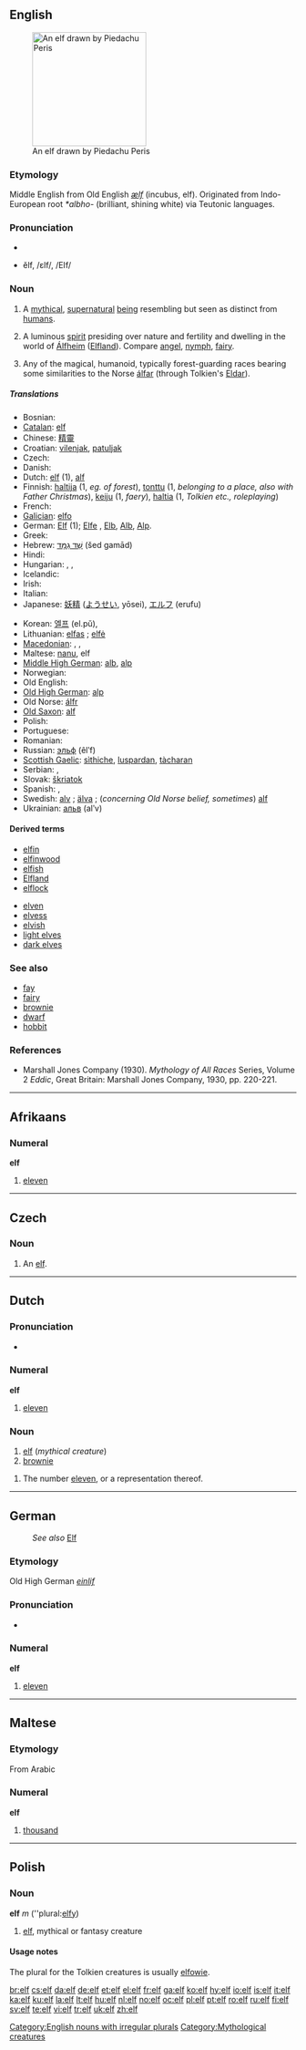 {{also|Elf}}
{{also|ELF}}
==English==
[[Image:Elfo_red.jpg|thumb|right|200px|An elf drawn by Piedachu Peris]]

===Etymology===
Middle English from Old English ''[[ælf]]'' (incubus, elf). Originated from Indo-European root ''*albho-'' (brilliant, shining white) via Teutonic languages.

===Pronunciation===
* {{audio|En-us-elf.ogg|Audio (US)}}
{{rfap}}
* ĕlf, /ɛlf/, /EIf/
*: {{rhymes|ɛlf}}

===Noun===
{{en-noun|elves}}
{{wikipedia|Elf}}

# A [[mythical]], [[supernatural]] [[being]] resembling but seen as distinct from [[humans]].
# {{Norse mythology}} A luminous [[spirit]] presiding over nature and fertility and dwelling in the world of [[Álfheim]] ([[Elfland]]). Compare [[angel]], [[nymph]], [[fairy]].
# {{fantasy}} Any of the magical, humanoid, typically forest-guarding races bearing some similarities to the Norse [[álfar]] (through Tolkien's [[Eldar]]).

=====Translations=====
{{trans-top|a mythical being}}
* Bosnian: {{t-|bs|patuljak}}
* [[Catalan]]: [[elf]]
* Chinese: [[精靈]]
* Croatian: [[vilenjak]], [[patuljak]]
* Czech: {{t+|cs|elf|m}}
* Danish: {{t+|da|alf|c}}
* Dutch: [[#Dutch|elf]] (1), [[alf]]
* Finnish: [[haltija]] (1, ''eg. of forest''), [[tonttu]] (1, ''belonging to a place, also with Father Christmas''), [[keiju]] (1, ''faery''), [[haltia]] (1, ''Tolkien etc., roleplaying'')
* French: {{t+|fr|elfe|m}}
* [[Galician]]: [[elfo]]
* German: [[Elf]] {{m}} (1); [[Elfe]] {{f}}, [[Elb]], [[Alb]], [[Alp]].
* Greek: {{t+|el|ξωτικά|tr=xōtiká|sc=Grek}}
* Hebrew: [[שד גמד|שֵׁד גַמָּד]] (šed gamād)
* Hindi: {{t-|hi|देव|sc=Deva|xs=Hindi}}
* Hungarian: {{t+|hu|elf}}, {{t+|hu|tündér}}, {{t|hu|tünde}}
* Icelandic: {{t+|is|álfur|m}}
* Irish: {{t+|ga|lucharachán|xs=Irish}}
* Italian: {{t+|it|elfo}}
* Japanese: [[妖精]] ([[ようせい]], yōsei), [[エルフ]] (erufu)
{{trans-mid}}
* Korean: [[엘프]] (el.pŭ),  {{t|ko|요정|tr=yojeong|sc=Kore}}
* Lithuanian: [[elfas]] {{m}}; [[elfė]] {{f}}
* [[Macedonian]]: {{t|mk|виленик|m|tr=vílenik|sc=Cyrl|xs=Macedonian}},  {{t|mk|џуџе|n|tr=džúdže|sc=Cyrl|xs=Macedonian}},  {{t|mk|елф|m|tr=elf|sc=Cyrl|xs=Macedonian}}
* Maltese: [[nanu]], elf
* [[Middle High German]]: [[alb]], [[alp]]
* Norwegian: {{t+|no|alv|m}}
* Old English: {{t-|ang|ælf|xs=Old English}}
* [[Old High German]]: [[alp]]
* Old Norse: [[álfr]]
* [[Old Saxon]]: [[alf]]
* Polish: {{t+|pl|elf|m}}
* Portuguese: {{t+|pt|elfo|m}}
* Romanian: {{t+|ro|elf}}
* Russian: [[эльф]] (êlʹf) {{m}}
* [[Scottish Gaelic]]: [[sìthiche]], [[luspardan]], [[tàcharan]]
* Serbian: {{t-|sr|патуљак|sc=Cyrl}}, {{t-|sr|patuljak}}
* Slovak: [[škriatok]] {{m}}
* Spanish: {{t-|es|elfo}}, {{t-|es|duende}}
* Swedish: [[alv]] {{m}}; [[älva]] {{f}}; (''concerning Old Norse belief, sometimes'') [[alf]]
* Ukrainian: [[альв]] (alʹv)
{{trans-bottom}}

====Derived terms====
{{top2}}
* [[elfin]]
* [[elfinwood]]
* [[elfish]]
* [[Elfland]]
* [[elflock]]
{{mid2}}
* [[elven]]
* [[elvess]]
* [[elvish]]
* [[light elves]]
* [[dark elves]]
{{bottom2}}

===See also===
* [[fay]]
* [[fairy]]
* [[brownie]]
* [[dwarf]]
* [[hobbit]]

===References===
* Marshall Jones Company (1930). ''Mythology of All Races'' Series, Volume 2 ''Eddic'', Great Britain: Marshall Jones Company, 1930, pp. 220-221.

[[Category:English nouns with irregular plurals]]

----

==Afrikaans==

===Numeral===
'''elf'''

# {{cardinal|lang=af}} [[eleven]]

----

==Czech==

===Noun===
{{cs-noun|g=m}}

# An [[#English|elf]].

----

==Dutch==

===Pronunciation===
* {{audio|Nl-elf.ogg|audio}}

===Numeral===
'''elf'''

# {{cardinal|lang=nl}} [[eleven]]

===Noun===
{{nl-noun|g1=m|g2=f|elfen|elfje}}

# [[#English|elf]] (''mythical creature'')
# [[brownie]]

{{nl-noun|g1=m|g2=f|elven|elfje}}

# The number [[eleven]], or a representation thereof.

----

==German==
: ''See also'' [[Elf]]

===Etymology===
Old High German ''[[einlif]]''

===Pronunciation===
* {{audio|De-elf.ogg|audio}}

===Numeral===
'''elf'''

# {{cardinal|lang=de}} [[eleven]]

----

==Maltese==

===Etymology===
From Arabic

===Numeral===
'''elf'''

# {{cardinal|lang=mt}} [[thousand]]

----

==Polish==

===Noun===
'''elf''' ''m'' (''plural:[[elfy]])

# [[elf#English|elf]], mythical or fantasy creature

====Usage notes====
The plural for the Tolkien creatures is usually [[elfowie]].

[[Category:Mythological creatures]]

[[br:elf]]
[[cs:elf]]
[[da:elf]]
[[de:elf]]
[[et:elf]]
[[el:elf]]
[[fr:elf]]
[[ga:elf]]
[[ko:elf]]
[[hy:elf]]
[[io:elf]]
[[is:elf]]
[[it:elf]]
[[ka:elf]]
[[ku:elf]]
[[la:elf]]
[[lt:elf]]
[[hu:elf]]
[[nl:elf]]
[[no:elf]]
[[oc:elf]]
[[pl:elf]]
[[pt:elf]]
[[ro:elf]]
[[ru:elf]]
[[fi:elf]]
[[sv:elf]]
[[te:elf]]
[[vi:elf]]
[[tr:elf]]
[[uk:elf]]
[[zh:elf]]